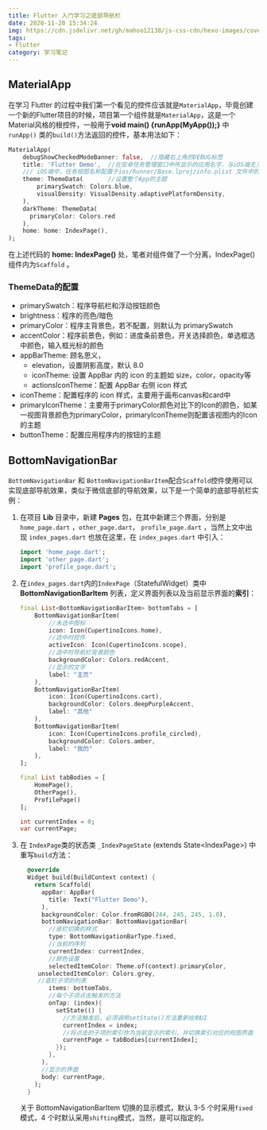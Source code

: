 ```yaml
---
title: Flutter 入门学习之底部导航栏
date: 2020-11-20 15:34:24
img: https://cdn.jsdelivr.net/gh/mahoo12138/js-css-cdn/hexo-images/cover/flutter.png
tags: 
- Flutter
category: 学习笔记
---
```


## MaterialApp

在学习 Flutter 的过程中我们第一个看见的控件应该就是`MaterialApp`，毕竟创建一个新的Flutter项目的时候，项目第一个组件就是`MaterialApp`，这是一个Material风格的根控件，一般用于**void main() {runApp(MyApp());}** 中 `runApp()` 类的`build()`方法返回的控件，基本用法如下：

```dart
MaterialApp(
    debugShowCheckedModeBanner: false,	//隐藏右上角的DEBUG标签
    title: 'Flutter Demo',	//在安卓任务管理窗口中所显示的应用名字，与iOS端无关
    /// iOS端中，任务视图名称配置于ios/Runner/Base.lproj/info.plist 文件中的CFBundleDisplay键或者CFBoundName键的值中
    theme: ThemeData(		//设置整个App的主题
        primarySwatch: Colors.blue,
        visualDensity: VisualDensity.adaptivePlatformDensity,
    ),
    darkTheme: ThemeData(
      primaryColor: Colors.red
  	),
    home: home: IndexPage(),
);
```

在上述代码的 **home: IndexPage()**  处，笔者对组件做了一个分离，IndexPage() 组件内为`Scaffold` 。

### ThemeData的配置

+ primarySwatch：程序导航栏和浮动按钮颜色
+ brightness：程序的亮色/暗色
+ primaryColor：程序主背景色，若不配置，则默认为 primarySwatch
+ accentColor：程序前景色，例如：进度条前景色，开关选择颜色，单选框选中颜色，输入框光标的颜色
+ appBarTheme: 顾名思义，
  + elevation，设置阴影高度，默认 8.0
  + iconTheme: 设置 AppBar 内的 icon 的主题如 size，color，opacity等
  + actionsIconTheme：配置 AppBar 右侧 icon 样式
+ iconTheme：配置程序的 icon 样式，主要用于画布canvas和card中
+ primaryIconTheme：主要用于primaryColor颜色对比下的Icon的颜色，如某一视图背景颜色为primaryColor，primaryIconTheme则配置该视图内的Icon的主题
+ buttonTheme：配置应用程序内的按钮的主题

## BottomNavigationBar

`BottomNavigationBar` 和 `BottomNavigationBarItem`配合`Scaffold`控件使用可以实现底部导航效果，类似于微信底部的导航效果，以下是一个简单的底部导航栏实例：

1. 在项目 **Lib** 目录中，新建 **Pages** 包，在其中新建三个界面，分别是`home_page.dart` ，`other_page.dart`， `profile_page.dart` ，当然上文中出现 `index_pages.dart` 也放在这里，在 `index_pages.dart` 中引入：

   ```dart
   import 'home_page.dart';
   import 'other_page.dart';
   import 'profile_page.dart';
   ```

2. 在`index_pages.dart`内的`IndexPage`（StatefulWidget）类中 **BottomNavigationBarItem** 列表，定义界面列表以及当前显示界面的**索引**：

   ```dart
   final List<BottomNavigationBarItem> bottomTabs = [
       BottomNavigationBarItem(
           //未选中图标
           icon: Icon(CupertinoIcons.home),
           //选中时控件
           activeIcon: Icon(CupertinoIcons.scope),
           //选中时导航栏背景颜色
           backgroundColor: Colors.redAccent,
           //显示的文字
           label: "主页"
       ),
       BottomNavigationBarItem(
           icon: Icon(CupertinoIcons.cart),
           backgroundColor: Colors.deepPurpleAccent,
           label: "其他"
       ),
       BottomNavigationBarItem(
           icon: Icon(CupertinoIcons.profile_circled),
           backgroundColor: Colors.amber,
           label: "我的"
       ),
   ];
   
   final List tabBodies = [
       HomePage(),
       OtherPage(),
       ProfilePage()
   ];
   
   int currentIndex = 0;
   var currentPage;
   ```

3. 在 `IndexPage`类的状态类 `_IndexPageState` (extends State\<IndexPage\>) 中重写`build`方法：

   ```dart
     @override
     Widget build(BuildContext context) {
       return Scaffold(
         appBar: AppBar(
           title: Text("Flutter Demo"),
         ),
         backgroundColor: Color.fromRGBO(244, 245, 245, 1.0),
         bottomNavigationBar: BottomNavigationBar(
           //底栏切换的样式
           type: BottomNavigationBarType.fixed,
           //当前的序列
           currentIndex: currentIndex,
           //颜色设置
           selectedItemColor: Theme.of(context).primaryColor,
       	unselectedItemColor: Colors.grey,
   		//底栏子项的列表
           items: bottomTabs,
           //每个子项点击触发的方法
           onTap: (index){
             setState(() {
               //方法触发后，必须调用setState()方法重新绘制UI
               currentIndex = index;
               //将点击的子项的索引作为当前显示的索引，并切换索引对应的视图界面
               currentPage = tabBodies[currentIndex];
             });
           },
         ),
         //显示的界面
         body: currentPage,
       );
     }
   ```

   关于 BottomNavigationBarItem 切换的显示模式，默认 3-5 个时采用`fixed`模式，4 个时默认采用`shifting`模式，当然，是可以指定的。

